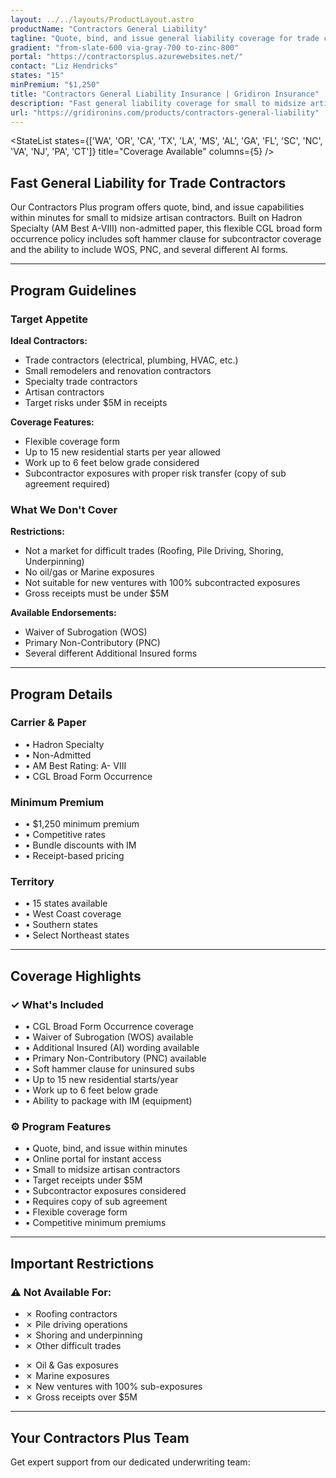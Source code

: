 ```yaml
---
layout: ../../layouts/ProductLayout.astro
productName: "Contractors General Liability"
tagline: "Quote, bind, and issue general liability coverage for trade contractors in minutes—not days"
gradient: "from-slate-600 via-gray-700 to-zinc-800"
portal: "https://contractorsplus.azurewebsites.net/"
contact: "Liz Hendricks"
states: "15"
minPremium: "$1,250"
title: "Contractors General Liability Insurance | Gridiron Insurance"
description: "Fast general liability coverage for small to midsize artisan contractors with instant quote-bind-issue capabilities."
url: "https://gridironins.com/products/contractors-general-liability"
---
```



<div class="max-w-7xl mx-auto">

<StateList
  states={['WA', 'OR', 'CA', 'TX', 'LA', 'MS', 'AL', 'GA', 'FL', 'SC', 'NC', 'VA', 'NJ', 'PA', 'CT']}
  title="Coverage Available"
  columns={5}
/>

## Fast General Liability for Trade Contractors

Our Contractors Plus program offers quote, bind, and issue capabilities within minutes for small to midsize artisan contractors. Built on Hadron Specialty (AM Best A-VIII) non-admitted paper, this flexible CGL broad form occurrence policy includes soft hammer clause for subcontractor coverage and the ability to include WOS, PNC, and several different AI forms.

<div class="grid md:grid-cols-2 lg:grid-cols-3 gap-6 my-12">
  <FeatureCard
    icon="⚡"
    title="Quote-Bind-Issue in Minutes"
    description="Online portal delivers instant quotes and binding—get coverage in minutes, not days"
  />

  <FeatureCard
    icon="🔨"
    title="Trade Contractors Focus"
    description="Small remodelers and specialty trade contractors under $5M in receipts"
  />

  <FeatureCard
    icon="📋"
    title="Broad Form CGL"
    description="Occurrence form with WOS, AI wording, and PNC available"
  />

  <FeatureCard
    icon="🤝"
    title="Subcontractor Coverage"
    description="Soft hammer clause for subcontractor coverage with proper risk transfer"
  />

  <FeatureCard
    icon="📦"
    title="Package with IM"
    description="Ability to bundle with Inland Marine (equipment) coverage"
  />

  <FeatureCard
    icon="⭐"
    title="A- VIII Rating"
    description="Hadron Specialty non-admitted paper with strong AM Best rating"
  />
</div>

---

## Program Guidelines

<div class="grid md:grid-cols-2 gap-8 my-12">
  <div class="space-y-4">
    <h3 class="text-2xl font-bold mb-4 text-slate-900 dark:text-white">Target Appetite</h3>
    <div class="prose prose-slate dark:prose-invert">

**Ideal Contractors:**
- Trade contractors (electrical, plumbing, HVAC, etc.)
- Small remodelers and renovation contractors
- Specialty trade contractors
- Artisan contractors
- Target risks under $5M in receipts

**Coverage Features:**
- Flexible coverage form
- Up to 15 new residential starts per year allowed
- Work up to 6 feet below grade considered
- Subcontractor exposures with proper risk transfer (copy of sub agreement required)

</div>
</div>

<div class="space-y-4">
<h3 class="text-2xl font-bold mb-4 text-slate-900 dark:text-white">What We Don't Cover</h3>
<div class="prose prose-slate dark:prose-invert">

**Restrictions:**
- Not a market for difficult trades (Roofing, Pile Driving, Shoring, Underpinning)
- No oil/gas or Marine exposures
- Not suitable for new ventures with 100% subcontracted exposures
- Gross receipts must be under $5M

**Available Endorsements:**
- Waiver of Subrogation (WOS)
- Primary Non-Contributory (PNC)
- Several different Additional Insured forms

</div>
</div>

</div>

---

## Program Details

<div class="grid md:grid-cols-3 gap-6 my-12">
  <div class="p-6 rounded-xl bg-gradient-to-br from-slate-50 to-gray-50 dark:from-slate-800 dark:to-slate-700 border border-slate-200 dark:border-slate-700 hover:shadow-md transition-shadow">
    <h3 class="text-lg font-semibold mb-3 text-slate-900 dark:text-white">Carrier & Paper</h3>
    <ul class="space-y-2 text-sm text-slate-700 dark:text-slate-300">
      <li>• Hadron Specialty</li>
      <li>• Non-Admitted</li>
      <li>• AM Best Rating: A- VIII</li>
      <li>• CGL Broad Form Occurrence</li>
    </ul>
  </div>

  <div class="p-6 rounded-xl bg-gradient-to-br from-gray-50 to-zinc-50 dark:from-slate-800 dark:to-slate-700 border border-gray-200 dark:border-slate-700 hover:shadow-md transition-shadow">
    <h3 class="text-lg font-semibold mb-3 text-slate-900 dark:text-white">Minimum Premium</h3>
    <ul class="space-y-2 text-sm text-slate-700 dark:text-slate-300">
      <li>• $1,250 minimum premium</li>
      <li>• Competitive rates</li>
      <li>• Bundle discounts with IM</li>
      <li>• Receipt-based pricing</li>
    </ul>
  </div>

  <div class="p-6 rounded-xl bg-gradient-to-br from-zinc-50 to-slate-50 dark:from-slate-800 dark:to-slate-700 border border-zinc-200 dark:border-slate-700 hover:shadow-md transition-shadow">
    <h3 class="text-lg font-semibold mb-3 text-slate-900 dark:text-white">Territory</h3>
    <ul class="space-y-2 text-sm text-slate-700 dark:text-slate-300">
      <li>• 15 states available</li>
      <li>• West Coast coverage</li>
      <li>• Southern states</li>
      <li>• Select Northeast states</li>
    </ul>
  </div>
</div>

---

## Coverage Highlights

<div class="grid md:grid-cols-2 gap-6 my-12">
  <div class="p-6 rounded-xl border border-slate-200 dark:border-slate-700 bg-white dark:bg-slate-800 hover:shadow-md transition-shadow">
    <h3 class="text-lg font-semibold mb-3 text-slate-900 dark:text-white">✓ What's Included</h3>
    <ul class="space-y-2 text-sm text-slate-600 dark:text-slate-400">
      <li>• CGL Broad Form Occurrence coverage</li>
      <li>• Waiver of Subrogation (WOS) available</li>
      <li>• Additional Insured (AI) wording available</li>
      <li>• Primary Non-Contributory (PNC) available</li>
      <li>• Soft hammer clause for uninsured subs</li>
      <li>• Up to 15 new residential starts/year</li>
      <li>• Work up to 6 feet below grade</li>
      <li>• Ability to package with IM (equipment)</li>
    </ul>
  </div>

  <div class="p-6 rounded-xl border border-slate-200 dark:border-slate-700 bg-white dark:bg-slate-800 hover:shadow-md transition-shadow">
    <h3 class="text-lg font-semibold mb-3 text-slate-900 dark:text-white">⚙️ Program Features</h3>
    <ul class="space-y-2 text-sm text-slate-600 dark:text-slate-400">
      <li>• Quote, bind, and issue within minutes</li>
      <li>• Online portal for instant access</li>
      <li>• Small to midsize artisan contractors</li>
      <li>• Target receipts under $5M</li>
      <li>• Subcontractor exposures considered</li>
      <li>• Requires copy of sub agreement</li>
      <li>• Flexible coverage form</li>
      <li>• Competitive minimum premiums</li>
    </ul>
  </div>
</div>

---

## Important Restrictions

<div class="p-6 rounded-xl bg-red-50 dark:bg-red-950/30 border-l-4 border-red-500 my-8">
  <h3 class="text-lg font-bold text-red-900 dark:text-red-100 mb-4">⚠️ Not Available For:</h3>
  <div class="grid md:grid-cols-2 gap-4 text-sm text-red-800 dark:text-red-200">
    <ul class="space-y-2">
      <li>✗ Roofing contractors</li>
      <li>✗ Pile driving operations</li>
      <li>✗ Shoring and underpinning</li>
      <li>✗ Other difficult trades</li>
    </ul>
    <ul class="space-y-2">
      <li>✗ Oil & Gas exposures</li>
      <li>✗ Marine exposures</li>
      <li>✗ New ventures with 100% sub-exposures</li>
      <li>✗ Gross receipts over $5M</li>
    </ul>
  </div>
</div>

---

## Your Contractors Plus Team

Get expert support from our dedicated underwriting team:

<div class="grid md:grid-cols-3 gap-6 my-12">
  <TeamCard
    initials="LH"
    name="Liz Hendricks"
    title="Jr. Underwriter"
    email="lhendricks@gridironins.com"
  />

  <TeamCard
    initials="LR"
    name="Lorran Rodrigues"
    title="Underwriter Assistant"
    email="lrodrigues@gridironins.com"
  />

  <TeamCard
    initials="TA"
    name="Tyler Anderson"
    title="Underwriter Assistant"
    email="tanderson@gridironins.com"
  />
</div>

</div>

